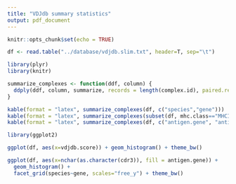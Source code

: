 ```yaml
---
title: "VDJdb summary statistics"
output: pdf_document
---
```


```r
knitr::opts_chunk$set(echo = TRUE)
```


```r
df <- read.table("../database/vdjdb.slim.txt", header=T, sep="\t")
```

```r
library(plyr)
library(knitr)

summarize_complexes <- function(ddf, column) {
  ddply(ddf, column, summarize, records = length(complex.id), paired.records = sum(ifelse(complex.id=="0",0,1)))
}

kable(format = "latex", summarize_complexes(df, c("species","gene")))
kable(format = "latex", summarize_complexes(subset(df, mhc.class=="MHCI"), c("species", "mhc.a")))
kable(format = "latex", summarize_complexes(df, c("antigen.gene", "antigen.species")))
```

```r
library(ggplot2)

ggplot(df, aes(x=vdjdb.score)) + geom_histogram() + theme_bw()
```

```r
ggplot(df, aes(x=nchar(as.character(cdr3)), fill = antigen.gene)) + 
  geom_histogram() + 
  facet_grid(species~gene, scales="free_y") + theme_bw()
```
